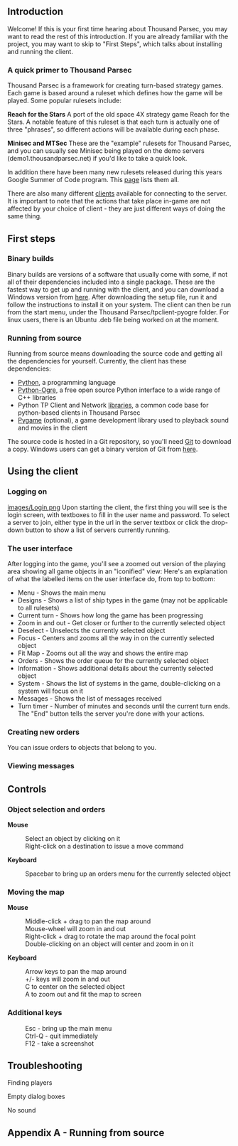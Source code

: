 == Introduction ==
Welcome! If this is your first time hearing about Thousand Parsec, you may want to read the rest of this introduction. If you are already familiar with the project, you may want to skip to "First Steps", which talks about installing and running the client.

=== A quick primer to Thousand Parsec ===
Thousand Parsec is a framework for creating turn-based strategy games. Each game is based around a ruleset which defines how the game will be played. Some popular rulesets include:

'''Reach for the Stars'''
A port of the old space 4X strategy game Reach for the Stars. A notable feature of this ruleset is that each turn is actually one of three "phrases", so different actions will be available during each phase.

'''Minisec and MTSec'''
These are the "example" rulesets for Thousand Parsec, and you can usually see Minisec being played on the demo servers (demo1.thousandparsec.net) if you'd like to take a quick look.

In addition there have been many new rulesets released during this years Google Summer of Code program. This [[Rulesets|page]] lists them all.

There are also many different [[Clients|clients]] available for connecting to the server. It is important to note that the actions that take place in-game are not affected by your choice of client - they are just different ways of doing the same thing.

== First steps ==
=== Binary builds ===
Binary builds are versions of a software that usually come with some, if not all of their dependencies included into a single package. These are the fastest way to get up and running with the client, and you can download a Windows version from [http://www.thousandparsec.net/%7Ejmtan/ here]. After downloading the setup file, run it and follow the instructions to install it on your system. The client can then be run from the start menu, under the Thousand Parsec/tpclient-pyogre folder. For linux users, there is an Ubuntu .deb file being worked on at the moment.

=== Running from source ===
Running from source means downloading the source code and getting all the dependencies for yourself. Currently, the client has these dependencies:

* [http://www.python.org/ Python], a programming language
* [http://python-ogre.org/ Python-Ogre], a free open source Python interface to a wide range of C++ libraries
* Python TP Client and Network [http://www.thousandparsec.net/tp/downloads.php libraries], a common code base for python-based clients in Thousand Parsec
* [http://www.pygame.org/ Pygame] (optional), a game development library used to playback sound and movies in the client

The source code is hosted in a Git repository, so you'll need [http://git.or.cz/ Git] to download a copy. Windows users can get a binary version of Git from [http://code.google.com/p/msysgit/downloads/list here].

== Using the client ==
=== Logging on ===
[[images/Login.png]]
Upon starting the client, the first thing you will see is the login screen, with textboxes to fill in the user name and password. To select a server to join, either type in the url in the server textbox or click the drop-down button to show a list of servers currently running.

=== The user interface ===
After logging into the game, you'll see a zoomed out version of the playing area showing all game objects in an "iconified" view:
Here's an explanation of what the labelled items on the user interface do, from top to bottom:
* Menu - Shows the main menu
* Designs - Shows a list of ship types in the game (may not be applicable to all rulesets)
* Current turn - Shows how long the game has been progressing
* Zoom in and out - Get closer or further to the currently selected object
* Deselect - Unselects the currently selected object
* Focus - Centers and zooms all the way in on the currently selected object
* Fit Map - Zooms out all the way and shows the entire map
* Orders - Shows the order queue for the currently selected object
* Information - Shows additional details about the currently selected object
* System - Shows the list of systems in the game, double-clicking on a system will focus on it
* Messages - Shows the list of messages received
* Turn timer - Number of minutes and seconds until the current turn ends. The "End" button tells the server you're done with your actions.

=== Creating new orders ===
You can issue orders to objects that belong to you.

=== Viewing messages ===

== Controls ==
=== Object selection and orders ===
'''Mouse'''
:Select an object by clicking on it
:Right-click on a destination to issue a move command

'''Keyboard'''
:Spacebar to bring up an orders menu for the currently selected object


=== Moving the map ===
'''Mouse'''
:Middle-click + drag to pan the map around
:Mouse-wheel will zoom in and out
:Right-click + drag to rotate the map around the focal point
:Double-clicking on an object will center and zoom in on it

'''Keyboard'''
:Arrow keys to pan the map around
:+/- keys will zoom in and out
:C to center on the selected object
:A to zoom out and fit the map to screen


=== Additional keys ===
:Esc - bring up the main menu
:Ctrl-Q - quit immediately
:F12 - take a screenshot

== Troubleshooting ==
Finding players

Empty dialog boxes

No sound


== Appendix A - Running from source ==